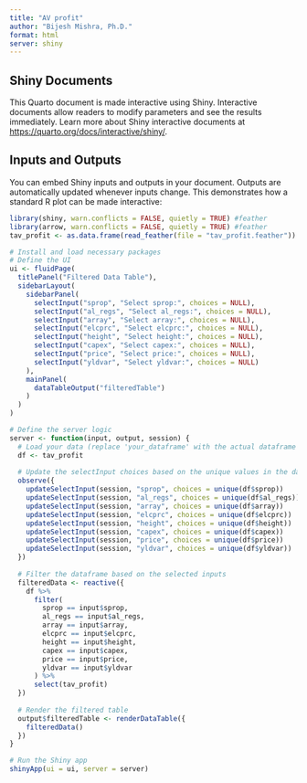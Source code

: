 ```yaml
---
title: "AV profit"
author: "Bijesh Mishra, Ph.D."
format: html
server: shiny
---
```


## Shiny Documents

This Quarto document is made interactive using Shiny. Interactive documents allow readers to modify parameters and see the results immediately. Learn more about Shiny interactive documents at <https://quarto.org/docs/interactive/shiny/>.

## Inputs and Outputs

You can embed Shiny inputs and outputs in your document. Outputs are automatically updated whenever inputs change. This demonstrates how a standard R plot can be made interactive:

```r
library(shiny, warn.conflicts = FALSE, quietly = TRUE) #feather
library(arrow, warn.conflicts = FALSE, quietly = TRUE) #feather
tav_profit <- as.data.frame(read_feather(file = "tav_profit.feather"))
```

```r
# Install and load necessary packages
# Define the UI
ui <- fluidPage(
  titlePanel("Filtered Data Table"),
  sidebarLayout(
    sidebarPanel(
      selectInput("sprop", "Select sprop:", choices = NULL),
      selectInput("al_regs", "Select al_regs:", choices = NULL),
      selectInput("array", "Select array:", choices = NULL),
      selectInput("elcprc", "Select elcprc:", choices = NULL),
      selectInput("height", "Select height:", choices = NULL),
      selectInput("capex", "Select capex:", choices = NULL),
      selectInput("price", "Select price:", choices = NULL),
      selectInput("yldvar", "Select yldvar:", choices = NULL)
    ),
    mainPanel(
      dataTableOutput("filteredTable")
    )
  )
)

# Define the server logic
server <- function(input, output, session) {
  # Load your data (replace 'your_dataframe' with the actual dataframe name)
  df <- tav_profit
  
  # Update the selectInput choices based on the unique values in the dataframe
  observe({
    updateSelectInput(session, "sprop", choices = unique(df$sprop))
    updateSelectInput(session, "al_regs", choices = unique(df$al_regs))
    updateSelectInput(session, "array", choices = unique(df$array))
    updateSelectInput(session, "elcprc", choices = unique(df$elcprc))
    updateSelectInput(session, "height", choices = unique(df$height))
    updateSelectInput(session, "capex", choices = unique(df$capex))
    updateSelectInput(session, "price", choices = unique(df$price))
    updateSelectInput(session, "yldvar", choices = unique(df$yldvar))
  })
  
  # Filter the dataframe based on the selected inputs
  filteredData <- reactive({
    df %>%
      filter(
        sprop == input$sprop,
        al_regs == input$al_regs,
        array == input$array,
        elcprc == input$elcprc,
        height == input$height,
        capex == input$capex,
        price == input$price,
        yldvar == input$yldvar
      ) %>%
      select(tav_profit)
  })
  
  # Render the filtered table
  output$filteredTable <- renderDataTable({
    filteredData()
  })
}

# Run the Shiny app
shinyApp(ui = ui, server = server)
```